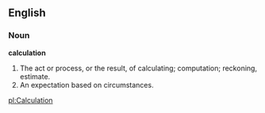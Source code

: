 ==English==

===Noun===

'''calculation'''

#The act or process, or the result, of calculating; computation; reckoning, estimate.
#An expectation based on circumstances.

[[pl:Calculation]]